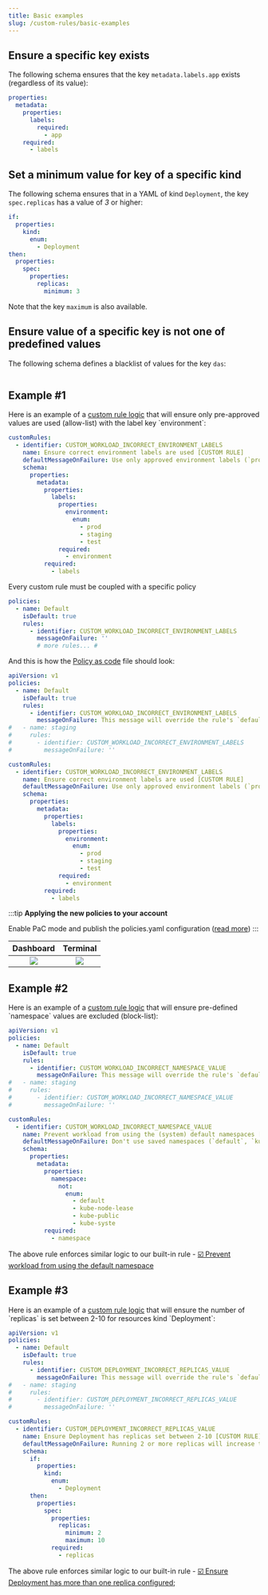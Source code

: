 ```yaml
---
title: Basic examples
slug: /custom-rules/basic-examples
---
```


## Ensure a specific key exists

The following schema ensures that the key `metadata.labels.app` exists (regardless of its value):
```yaml
properties:
  metadata:
    properties:
      labels:
        required:
          - app
    required:
      - labels
```

## Set a minimum value for key of a specific kind

The following schema ensures that in a YAML of kind `Deployment`, the key `spec.replicas` has a value of *3* or higher:
```yaml
if:
  properties:
    kind:
      enum:
        - Deployment
then:
  properties:
    spec:
      properties:
        replicas:
          minimum: 3
```
Note that the key `maximum` is also available.

## Ensure value of a specific key is not one of predefined values

The following schema defines a blacklist of values for the key `das`:

```yaml

```

## Example #1

Here is an example of a [custom rule logic](https://www.jsonschemavalidator.net/s/QGe8g1l9) that will ensure only pre-approved values are used (allow-list) with the label key \`environment\`:

```yaml
customRules:
  - identifier: CUSTOM_WORKLOAD_INCORRECT_ENVIRONMENT_LABELS
    name: Ensure correct environment labels are used [CUSTOM RULE]
    defaultMessageOnFailure: Use only approved environment labels (`prod`, `staging` and `test`)
    schema:
      properties:
        metadata:
          properties:
            labels:
              properties:
                environment:
                  enum:
                    - prod
                    - staging
                    - test
              required:
                - environment
          required:
            - labels
```

Every custom rule must be coupled with a specific policy

```yaml
policies:
  - name: Default
    isDefault: true
    rules:
      - identifier: CUSTOM_WORKLOAD_INCORRECT_ENVIRONMENT_LABELS
        messageOnFailure: ''
        # more rules... #
```

And this is how the [Policy as code](/setup/policy-as-code) file should look:

```yaml
apiVersion: v1
policies:
  - name: Default
    isDefault: true
    rules:
      - identifier: CUSTOM_WORKLOAD_INCORRECT_ENVIRONMENT_LABELS
        messageOnFailure: This message will override the rule's `defaultMessageOnFailure` property
#   - name: staging
#     rules:
#       - identifier: CUSTOM_WORKLOAD_INCORRECT_ENVIRONMENT_LABELS
#         messageOnFailure: ''

customRules:
  - identifier: CUSTOM_WORKLOAD_INCORRECT_ENVIRONMENT_LABELS
    name: Ensure correct environment labels are used [CUSTOM RULE]
    defaultMessageOnFailure: Use only approved environment labels (`prod`, `staging` and `test`)
    schema:
      properties:
        metadata:
          properties:
            labels:
              properties:
                environment:
                  enum:
                    - prod
                    - staging
                    - test
              required:
                - environment
          required:
            - labels
```

:::tip
**Applying the new policies to your account**

Enable PaC mode and publish the policies.yaml configuration ([read more](/custom-rules/policy-as-code#how-does-it-work))
:::

|                                                 **Dashboard**                                                 |                                                 **Terminal**                                                  |
| :-----------------------------------------------------------------------------------------------------------: | :-----------------------------------------------------------------------------------------------------------: |
| ![](https://archbee-image-uploads.s3.amazonaws.com/geX2Ub-NMLY6MZgYV2qPn/gVwyKXf5hwg-YeXKzghn4_group-254.png) | ![](https://archbee-image-uploads.s3.amazonaws.com/geX2Ub-NMLY6MZgYV2qPn/sqyz0p5K4LyhhsF87-7vr_group-255.png) |

## Example #2

Here is an example of a [custom rule logic](https://www.jsonschemavalidator.net/s/oKAzqu4L) that will ensure pre-defined \`namespace\` values are excluded (block-list):&#x20;

```yaml
apiVersion: v1
policies:
  - name: Default
    isDefault: true
    rules:
      - identifier: CUSTOM_WORKLOAD_INCORRECT_NAMESPACE_VALUE
        messageOnFailure: This message will override the rule's `defaultMessageOnFailure` property
#   - name: staging
#     rules:
#       - identifier: CUSTOM_WORKLOAD_INCORRECT_NAMESPACE_VALUE
#         messageOnFailure: ''

customRules:
  - identifier: CUSTOM_WORKLOAD_INCORRECT_NAMESPACE_VALUE
    name: Prevent workload from using the (system) default namespaces [CUSTOM RULE]
    defaultMessageOnFailure: Don't use saved namespaces (`default`, `kube-node-lease`, `kube-public` and `kube-system`)
    schema:
      properties:
        metadata:
          properties:
            namespace:
              not:
                enum:
                  - default
                  - kube-node-lease
                  - kube-public
                  - kube-syste
          required:
            - namespace
```

The above rule enforces similar logic to our built-in rule - [☑️ Prevent workload from using the default namespace](/built-in-rules/prevent-deafult-namespce)

## Example #3

Here is an example of a [custom rule logic](https://www.jsonschemavalidator.net/s/9tvpDkP1) that will ensure the number of \`replicas\` is set between 2-10 for resources kind \`Deployment\`:

```yaml
apiVersion: v1
policies:
  - name: Default
    isDefault: true
    rules:
      - identifier: CUSTOM_DEPLOYMENT_INCORRECT_REPLICAS_VALUE
        messageOnFailure: This message will override the rule's `defaultMessageOnFailure` property
#   - name: staging
#     rules:
#       - identifier: CUSTOM_DEPLOYMENT_INCORRECT_REPLICAS_VALUE
#         messageOnFailure: ''

customRules:
  - identifier: CUSTOM_DEPLOYMENT_INCORRECT_REPLICAS_VALUE
    name: Ensure Deployment has replicas set between 2-10 [CUSTOM RULE]
    defaultMessageOnFailure: Running 2 or more replicas will increase the availability of the service
    schema:
      if:
        properties:
          kind:
            enum:
              - Deployment
      then:
        properties:
          spec:
            properties:
              replicas:
                minimum: 2
                maximum: 10
            required:
              - replicas
```

The above rule enforces similar logic to our built-in rule - [☑️ Ensure Deployment has more than one replica configured](/built-in-rules/ensure-minimum-two-replicas);
